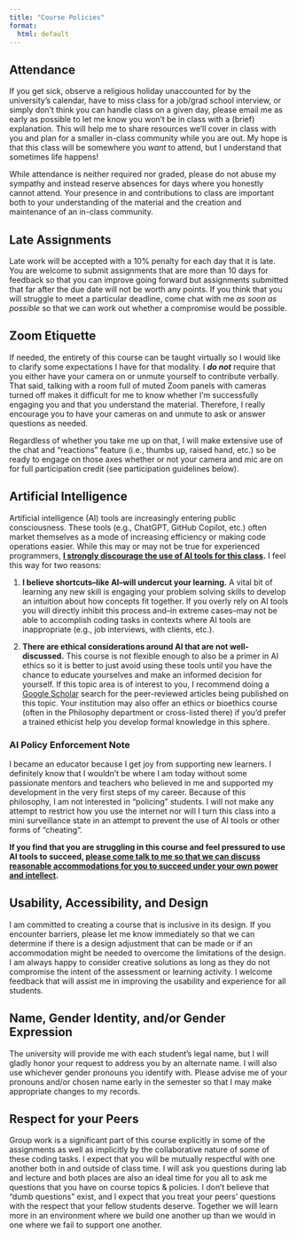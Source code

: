 ```yaml
---
title: "Course Policies"
format:
  html: default
---
```


## Attendance

If you get sick, observe a religious holiday unaccounted for by the university's calendar, have to miss class for a job/grad school interview, or simply don't think you can handle class on a given day, please email me as early as possible to let me know you won't be in class with a (brief) explanation. This will help me to share resources we'll cover in class with you and plan for a smaller in-class community while you are out. My hope is that this class will be somewhere you *want* to attend, but I understand that sometimes life happens!

While attendance is neither required nor graded, please do not abuse my sympathy and instead reserve absences for days where you honestly cannot attend. Your presence in and contributions to class are important both to your understanding of the material and the creation and maintenance of an in-class community.

## Late Assignments

Late work will be accepted with a 10% penalty for each day that it is late. You are welcome to submit assignments that are more than 10 days for feedback so that you can improve going forward but assignments submitted that far after the due date will not be worth any points. If you think that you will struggle to meet a particular deadline, come chat with me *as soon as possible* so that we can work out whether a compromise would be possible.

## Zoom Etiquette

If needed, the entirety of this course can be taught virtually so I would like to clarify some expectations I have for that modality. I ***do not*** require that you either have your camera on or unmute yourself to contribute verbally. That said, talking with a room full of muted Zoom panels with cameras turned off makes it difficult for me to know whether I'm successfully engaging you and that you understand the material. Therefore, I really encourage you to have your cameras on and unmute to ask or answer questions as needed.

Regardless of whether you take me up on that, I will make extensive use of the chat and "reactions" feature (i.e., thumbs up, raised hand, etc.) so be ready to engage on those axes whether or not your camera and mic are on for full participation credit (see participation guidelines below).

## Artificial Intelligence

Artificial intelligence (AI) tools are increasingly entering public consciousness. These tools (e.g., ChatGPT, GitHub Copilot, etc.) often market themselves as a mode of increasing efficiency or making code operations easier. While this may or may not be true for experienced programmers, **<u>I strongly discourage the use of AI tools for this class</u>.** I feel this way for two reasons:

1. **I believe shortcuts--like AI--will undercut your learning.** A vital bit of learning any new skill is engaging your problem solving skills to develop an intuition about how concepts fit together. If you overly rely on AI tools you will directly inhibit this process and--in extreme cases--may not be able to accomplish coding tasks in contexts where AI tools are inappropriate (e.g., job interviews, with clients, etc.).

2. **There are ethical considerations around AI that are not well-discussed.** This course is not flexible enough to also be a primer in AI ethics so it is better to just avoid using these tools until you have the chance to educate yourselves and make an informed decision for yourself. If this topic area is of interest to you, I recommend doing a [Google Scholar](https://scholar.google.com/) search for the peer-reviewed articles being published on this topic. Your institution may also offer an ethics or bioethics course (often in the Philosophy department or cross-listed there) if you'd prefer a trained ethicist help you develop formal knowledge in this sphere.

### AI Policy Enforcement Note

I became an educator because I get joy from supporting new learners. I definitely know that I wouldn't be where I am today without some passionate mentors and teachers who believed in me and supported my development in the very first steps of my career. Because of this philosophy, I am not interested in "policing" students. I will not make any attempt to restrict how you use the internet nor will I turn this class into a mini surveillance state in an attempt to prevent the use of AI tools or other forms of "cheating".

**If you find that you are struggling in this course and feel pressured to use AI tools to succeed, <u>please come talk to me so that we can discuss reasonable accommodations for you to succeed under your own power and intellect</u>.**

## Usability, Accessibility, and Design

I am committed to creating a course that is inclusive in its design. If you encounter barriers, please let me know immediately so that we can determine if there is a design adjustment that can be made or if an accommodation might be needed to overcome the limitations of the design. I am always happy to consider creative solutions as long as they do not compromise the intent of the assessment or learning activity. I welcome feedback that will assist me in improving the usability and experience for all students.

## Name, Gender Identity, and/or Gender Expression

The university will provide me with each student's legal name, but I will gladly honor your request to address you by an alternate name. I will also use whichever gender pronouns you identify with. Please advise me of your pronouns and/or chosen name early in the semester so that I may make appropriate changes to my records.

## Respect for your Peers

Group work is a significant part of this course explicitly in some of the assignments as well as implicitly by the collaborative nature of some of these coding tasks. I expect that you will be mutually respectful with one another both in and outside of class time. I will ask you questions during lab and lecture and both places are also an ideal time for you all to ask me questions that you have on course topics & policies. I don't believe that "dumb questions" exist, and I expect that you treat your peers' questions with the respect that your fellow students deserve. Together we will learn more in an environment where we build one another up than we would in one where we fail to support one another.
